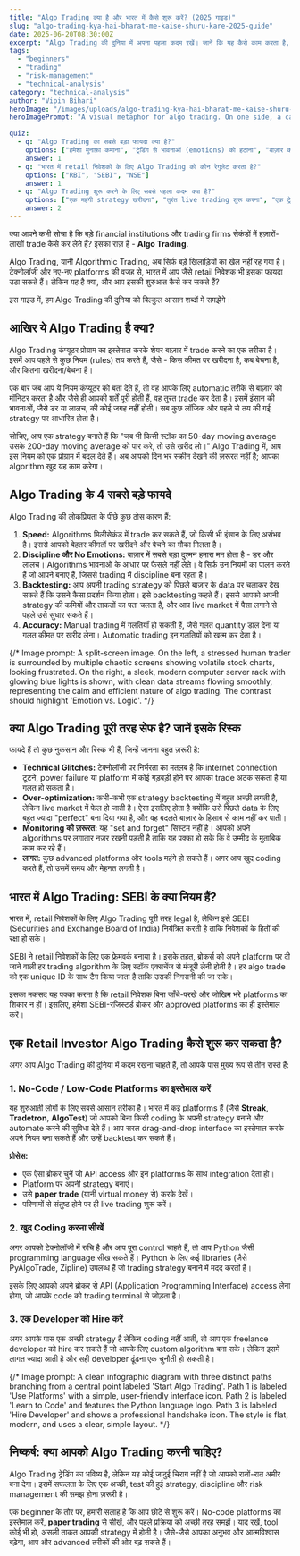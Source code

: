 ```yaml
---
title: "Algo Trading क्या है और भारत में कैसे शुरू करें? (2025 गाइड)"
slug: "algo-trading-kya-hai-bharat-me-kaise-shuru-kare-2025-guide"
date: 2025-06-20T08:30:00Z
excerpt: "Algo Trading की दुनिया में अपना पहला कदम रखें। जानें कि यह कैसे काम करता है, इसके फायदे और नुकसान क्या हैं, और भारत में एक retail निवेशक के तौर पर आप कैसे शुरुआत कर सकते हैं।"
tags:
  - "beginners"
  - "trading"
  - "risk-management"
  - "technical-analysis"
category: "technical-analysis"
author: "Vipin Bihari"
heroImage: "/images/uploads/algo-trading-kya-hai-bharat-me-kaise-shuru-kare-2025-guide/hero-image.jpg"
heroImagePrompt: "A visual metaphor for algo trading. On one side, a calm investor's brain with strategic pathways glowing. These pathways connect to a high-speed, futuristic computer server on the other side. In the background, the Bombay Stock Exchange building on Dalal Street is visible under a dynamic sky, with digital stock tickers flowing between the brain and the server. The atmosphere is professional and tech-focused, with blue and gold lighting. The image should convey 'Human Strategy, Machine Execution'."

quiz:
  - q: "Algo Trading का सबसे बड़ा फायदा क्या है?"
    options: ["हमेशा मुनाफ़ा कमाना", "ट्रेडिंग से भावनाओं (emotions) को हटाना", "बाज़ार का भविष्य बताना"]
    answer: 1
  - q: "भारत में retail निवेशकों के लिए Algo Trading को कौन रेगुलेट करता है?"
    options: ["RBI", "SEBI", "NSE"]
    answer: 1
  - q: "Algo Trading शुरू करने के लिए सबसे पहला कदम क्या है?"
    options: ["एक महंगी strategy खरीदना", "तुरंत live trading शुरू करना", "एक ट्रेडिंग strategy बनाना और उसे backtest करना"]
    answer: 2
---
```


क्या आपने कभी सोचा है कि बड़े financial institutions और trading firms सेकंडों में हज़ारों-लाखों trade कैसे कर लेते हैं? इसका राज़ है - **Algo Trading**.

Algo Trading, यानी Algorithmic Trading, अब सिर्फ बड़े खिलाड़ियों का खेल नहीं रह गया है। टेक्नोलॉजी और नए-नए platforms की वजह से, भारत में आप जैसे retail निवेशक भी इसका फायदा उठा सकते हैं। लेकिन यह है क्या, और आप इसकी शुरुआत कैसे कर सकते हैं?

इस गाइड में, हम Algo Trading की दुनिया को बिल्कुल आसान शब्दों में समझेंगे।

## आखिर ये Algo Trading है क्या?

Algo Trading कंप्यूटर प्रोग्राम का इस्तेमाल करके शेयर बाज़ार में trade करने का एक तरीका है। इसमें आप पहले से कुछ नियम (rules) तय करते हैं, जैसे - किस कीमत पर खरीदना है, कब बेचना है, और कितना खरीदना/बेचना है।

एक बार जब आप ये नियम कंप्यूटर को बता देते हैं, तो वह आपके लिए automatic तरीके से बाज़ार को मॉनिटर करता है और जैसे ही आपकी शर्तें पूरी होती हैं, वह तुरंत trade कर देता है। इसमें इंसान की भावनाओं, जैसे डर या लालच, की कोई जगह नहीं होती। सब कुछ लॉजिक और पहले से तय की गई strategy पर आधारित होता है।

सोचिए, आप एक strategy बनाते हैं कि "जब भी किसी स्टॉक का 50-day moving average उसके 200-day moving average को पार करे, तो उसे खरीद लो।" Algo Trading में, आप इस नियम को एक प्रोग्राम में बदल देते हैं। अब आपको दिन भर स्क्रीन देखने की ज़रूरत नहीं है; आपका algorithm खुद यह काम करेगा।

## Algo Trading के 4 सबसे बड़े फायदे

Algo Trading की लोकप्रियता के पीछे कुछ ठोस कारण हैं:

1.  **Speed:** Algorithms मिलीसेकंड में trade कर सकते हैं, जो किसी भी इंसान के लिए असंभव है। इससे आपको बेहतर कीमतों पर खरीदने और बेचने का मौका मिलता है।
2.  **Discipline और No Emotions:** बाज़ार में सबसे बड़ा दुश्मन हमारा मन होता है - डर और लालच। Algorithms भावनाओं के आधार पर फैसले नहीं लेते। वे सिर्फ उन नियमों का पालन करते हैं जो आपने बनाए हैं, जिससे trading में discipline बना रहता है।
3.  **Backtesting:** आप अपनी trading strategy को पिछले बाज़ार के data पर चलाकर देख सकते हैं कि उसने कैसा प्रदर्शन किया होता। इसे backtesting कहते हैं। इससे आपको अपनी strategy की कमियों और ताकतों का पता चलता है, और आप live market में पैसा लगाने से पहले उसे सुधार सकते हैं।
4.  **Accuracy:** Manual trading में गलतियाँ हो सकती हैं, जैसे गलत quantity डाल देना या गलत कीमत पर खरीद लेना। Automatic trading इन गलतियों को खत्म कर देता है।

{/* Image prompt: A split-screen image. On the left, a stressed human trader is surrounded by multiple chaotic screens showing volatile stock charts, looking frustrated. On the right, a sleek, modern computer server rack with glowing blue lights is shown, with clean data streams flowing smoothly, representing the calm and efficient nature of algo trading. The contrast should highlight 'Emotion vs. Logic'. */}

## क्या Algo Trading पूरी तरह सेफ है? जानें इसके रिस्क

फायदे हैं तो कुछ नुकसान और रिस्क भी हैं, जिन्हें जानना बहुत ज़रूरी है:

*   **Technical Glitches:** टेक्नोलॉजी पर निर्भरता का मतलब है कि internet connection टूटने, power failure या platform में कोई गड़बड़ी होने पर आपका trade अटक सकता है या गलत हो सकता है।
*   **Over-optimization:** कभी-कभी एक strategy backtesting में बहुत अच्छी लगती है, लेकिन live market में फेल हो जाती है। ऐसा इसलिए होता है क्योंकि उसे पिछले data के लिए बहुत ज्यादा "perfect" बना दिया गया है, और वह बदलते बाज़ार के हिसाब से काम नहीं कर पाती।
*   **Monitoring की ज़रूरत:** यह "set and forget" सिस्टम नहीं है। आपको अपने algorithms पर लगातार नज़र रखनी पड़ती है ताकि यह पक्का हो सके कि वे उम्मीद के मुताबिक काम कर रहे हैं।
*   **लागत:** कुछ advanced platforms और tools महंगे हो सकते हैं। अगर आप खुद coding करते हैं, तो उसमें समय और मेहनत लगती है।

## भारत में Algo Trading: SEBI के क्या नियम हैं?

भारत में, retail निवेशकों के लिए Algo Trading पूरी तरह legal है, लेकिन इसे SEBI (Securities and Exchange Board of India) नियंत्रित करती है ताकि निवेशकों के हितों की रक्षा हो सके।

SEBI ने retail निवेशकों के लिए एक फ्रेमवर्क बनाया है। इसके तहत, ब्रोकर्स को अपने platform पर दी जाने वाली हर trading algorithm के लिए स्टॉक एक्सचेंज से मंजूरी लेनी होती है। हर algo trade को एक unique ID के साथ टैग किया जाता है ताकि उसकी निगरानी की जा सके।

इसका मकसद यह पक्का करना है कि retail निवेशक बिना जाँचे-परखे और जोखिम भरे platforms का शिकार न हों। इसलिए, हमेशा SEBI-रजिस्टर्ड ब्रोकर और approved platforms का ही इस्तेमाल करें।

## एक Retail Investor Algo Trading कैसे शुरू कर सकता है?

अगर आप Algo Trading की दुनिया में कदम रखना चाहते हैं, तो आपके पास मुख्य रूप से तीन रास्ते हैं:

### 1. No-Code / Low-Code Platforms का इस्तेमाल करें

यह शुरुआती लोगों के लिए सबसे आसान तरीका है। भारत में कई platforms हैं (जैसे **Streak**, **Tradetron**, **AlgoTest**) जो आपको बिना किसी coding के अपनी strategy बनाने और automate करने की सुविधा देते हैं। आप सरल drag-and-drop interface का इस्तेमाल करके अपने नियम बना सकते हैं और उन्हें backtest कर सकते हैं।

**प्रोसेस:**
*   एक ऐसा ब्रोकर चुनें जो API access और इन platforms के साथ integration देता हो।
*   Platform पर अपनी strategy बनाएं।
*   उसे **paper trade** (यानी virtual money से) करके देखें।
*   परिणामों से संतुष्ट होने पर ही live trading शुरू करें।

### 2. खुद Coding करना सीखें

अगर आपको टेक्नोलॉजी में रुचि है और आप पूरा control चाहते हैं, तो आप Python जैसी programming language सीख सकते हैं। Python के लिए कई libraries (जैसे PyAlgoTrade, Zipline) उपलब्ध हैं जो trading strategy बनाने में मदद करती हैं।

इसके लिए आपको अपने ब्रोकर से API (Application Programming Interface) access लेना होगा, जो आपके code को trading terminal से जोड़ता है।

### 3. एक Developer को Hire करें

अगर आपके पास एक अच्छी strategy है लेकिन coding नहीं आती, तो आप एक freelance developer को hire कर सकते हैं जो आपके लिए custom algorithm बना सके। लेकिन इसमें लागत ज्यादा आती है और सही developer ढूंढना एक चुनौती हो सकती है।

{/* Image prompt: A clean infographic diagram with three distinct paths branching from a central point labeled 'Start Algo Trading'. Path 1 is labeled 'Use Platforms' with a simple, user-friendly interface icon. Path 2 is labeled 'Learn to Code' and features the Python language logo. Path 3 is labeled 'Hire Developer' and shows a professional handshake icon. The style is flat, modern, and uses a clear, simple layout. */}

## निष्कर्ष: क्या आपको Algo Trading करनी चाहिए?

Algo Trading ट्रेडिंग का भविष्य है, लेकिन यह कोई जादुई चिराग नहीं है जो आपको रातों-रात अमीर बना देगा। इसमें सफलता के लिए एक अच्छी, test की हुई strategy, discipline और risk management की समझ होना ज़रूरी है।

एक beginner के तौर पर, हमारी सलाह है कि आप छोटे से शुरू करें। No-code platforms का इस्तेमाल करें, **paper trading** से सीखें, और पहले प्रक्रिया को अच्छी तरह समझें। याद रखें, tool कोई भी हो, असली ताकत आपकी strategy में होती है। जैसे-जैसे आपका अनुभव और आत्मविश्वास बढ़ेगा, आप और advanced तरीकों की ओर बढ़ सकते हैं।